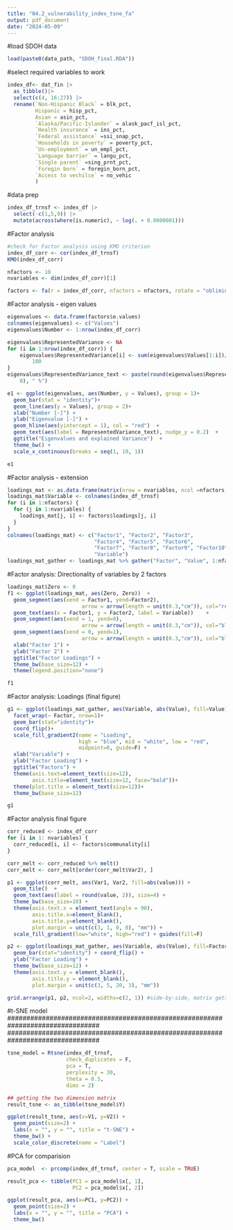 ```yaml
---
title: "04.2_vulnerability_index_tsne_fa"
output: pdf_document
date: "2024-05-09"
---
```


#load SDOH data
```r
load(paste0(data_path, "SDOH_final.RDA"))
```

#select required variables to work
```r
index_df<- dat_fin |>
  as_tibble()|>
  select(c(4, 16:27)) |>
  rename(`Non-Hispanic Black` = blk_pct,
         Hispanic = hisp_pct,
         Asian = asin_pct,
         `Alaska/Pacific-Islander` = alask_pacf_isl_pct,
         `Health insurance` = ins_pct,
         `Federal assistance` =ssi_snap_pct,
         `Households in poverty` = poverty_pct,
         `Un-employment` = un_empl_pct,
         `Language barrier` = langu_pct,
         `Single parent` =sing_prnt_pct,
         `Foregin born` = foregin_born_pct,
         `Access to vechilce` = no_vehic
         )
```

#data prep
```r
index_df_trnsf <- index_df |> 
  select(-c(1,5,9)) |>
  mutate(across(where(is.numeric), ~ log(. + 0.0000001)))

```

#Factor analysis
```r
#check for Factor analysis using KMO criterion
index_df_corr <- cor(index_df_trnsf)
KMO(index_df_corr)

nfactors <- 10
nvariables <- dim(index_df_corr)[1]

factors <- fa(r = index_df_corr, nfactors = nfactors, rotate = "oblimin")
```

#Factor analysis - eigen values
```r
eigenvalues <- data.frame(factors$e.values)
colnames(eigenvalues) <- c("Values")
eigenvalues$Number <- 1:nrow(index_df_corr)

eigenvalues$RepresentedVariance <- NA
for (i in 1:nrow(index_df_corr)) {
    eigenvalues$RepresentedVariance[i] <- sum(eigenvalues$Values[1:i])/sum(eigenvalues$Values) * 
        100
}
eigenvalues$RepresentedVariance_text <- paste(round(eigenvalues$RepresentedVariance, 
    0), " %")

e1 <- ggplot(eigenvalues, aes(Number, y = Values), group = 1)+
  geom_bar(stat = "identity")+
  geom_line(aes(y = Values), group = 2)+
  xlab("Number [-]") +
  ylab("Eigenvalue [-]") + 
  geom_hline(aes(yintercept = 1), col = "red")  + 
  geom_text(aes(label = RepresentedVariance_text), nudge_y = 0.2)  + 
  ggtitle("Eigenvalues and explained Variance")  + 
  theme_bw() + 
  scale_x_continuous(breaks = seq(1, 10, 1))

e1
```

#Factor analysis - extension
```r
loadings_mat <- as.data.frame(matrix(nrow = nvariables, ncol =nfactors))
loadings_mat$Variable <- colnames(index_df_trnsf)
for (i in 1:nfactors) {
  for (j in 1:nvariables) {
    loadings_mat[j, i] <- factors$loadings[j, i]  
  }
}
colnames(loadings_mat) <- c("Factor1", "Factor2", "Factor3", 
                            "Factor4", "Factor5", "Factor6",
                            "Factor7", "Factor8", "Factor9", "Factor10",
                            "Variable")
loadings_mat_gather <- loadings_mat %>% gather("Factor", "Value", 1:nfactors)
```

#Factor analysis: Directionality of variables by 2 factors
```r
loadings_mat$Zero <- 0
f1 <- ggplot(loadings_mat, aes(Zero, Zero))  + 
  geom_segment(aes(xend = Factor1, yend=Factor2), 
                        arrow = arrow(length = unit(0.3,"cm")), col="red")  + 
  geom_text(aes(x = Factor1, y = Factor2, label = Variable))    +
  geom_segment(aes(xend = 1, yend=0), 
                        arrow = arrow(length = unit(0.3,"cm")), col="black") + 
  geom_segment(aes(xend = 0, yend=1), 
                        arrow = arrow(length = unit(0.3,"cm")), col="black") +
  xlab("Factor 1") +
  ylab("Factor 2") +
  ggtitle("Factor Loadings") +
  theme_bw(base_size=12) +
  theme(legend.position="none")

f1
```

#Factor analysis: Loadings (final figure)
```r
g1 <- ggplot(loadings_mat_gather, aes(Variable, abs(Value), fill=Value))  + 
  facet_wrap(~ Factor, nrow=1)+
  geom_bar(stat="identity")+
  coord_flip()+
  scale_fill_gradient2(name = "Loading", 
                       high = "blue", mid = "white", low = "red", 
                       midpoint=0, guide=F) +
  xlab("Variable") +
  ylab("Factor Loading") +
  ggtitle("Factors") +
  theme(axis.text=element_text(size=12),
        axis.title=element_text(size=12, face="bold"))+
  theme(plot.title = element_text(size=12))+
  theme_bw(base_size=12)

g1
```

#Factor analysis final figure
```r
corr_reduced <- index_df_corr
for (i in 1: nvariables) {
  corr_reduced[i, i] <- factors$communality[i]
}

corr_melt <- corr_reduced %>% melt()
corr_melt <- corr_melt[order(corr_melt$Var2), ]

p1 <- ggplot(corr_melt, aes(Var1, Var2, fill=abs(value))) +
  geom_tile()  +
  geom_text(aes(label = round(value, 2)), size=4) +
  theme_bw(base_size=10) +
  theme(axis.text.x = element_text(angle = 90), 
        axis.title.x=element_blank(), 
        axis.title.y=element_blank(), 
        plot.margin = unit(c(3, 1, 0, 0), "mm")) +
  scale_fill_gradient(low="white", high="red") + guides(fill=F) 

p2 <- ggplot(loadings_mat_gather, aes(Variable, abs(Value), fill=Factor)) +
  geom_bar(stat="identity") + coord_flip() +
  ylab("Factor Loading") +
  theme_bw(base_size=12) +
  theme(axis.text.y = element_blank(),
        axis.title.y = element_blank(), 
        plot.margin = unit(c(3, 5, 20, 3), "mm"))

grid.arrange(p1, p2, ncol=2, widths=c(2, 1)) #side-by-side, matrix gets more space
```

################################################################################
################################################################################
#t-SNE model
################################################################################
################################################################################
```r
tsne_model = Rtsne(index_df_trnsf,
                   check_duplicates = F, 
                   pca = T, 
                   perplexity = 30, 
                   theta = 0.5, 
                   dims = 2)

## getting the two dimension matrix
result_tsne <- as_tibble(tsne_model$Y)  

ggplot(result_tsne, aes(x=V1, y=V2)) +  
  geom_point(size=2) +
  labs(x = "", y = "", title = "t-SNE") + 
  theme_bw() + 
  scale_color_discrete(name = "Label")
```

#PCA for comparision
```r
pca_model  <- prcomp(index_df_trnsf, center = T, scale = TRUE)

result_pca <- tibble(PC1 = pca_model$x[, 1],
                     PC2 = pca_model$x[, 2])

ggplot(result_pca, aes(x=PC1, y=PC2)) +  
  geom_point(size=2) +
  labs(x = "", y = "", title = "PCA") + 
  theme_bw() 
```


